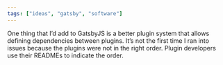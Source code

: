 ```yaml
---
tags: ["ideas", "gatsby", "software"]
---
```


One thing that I’d add to GatsbyJS is a better plugin system that allows defining dependencies between plugins. It’s not the first time I ran into issues because the plugins were not in the right order. Plugin developers use their READMEs to indicate the order.